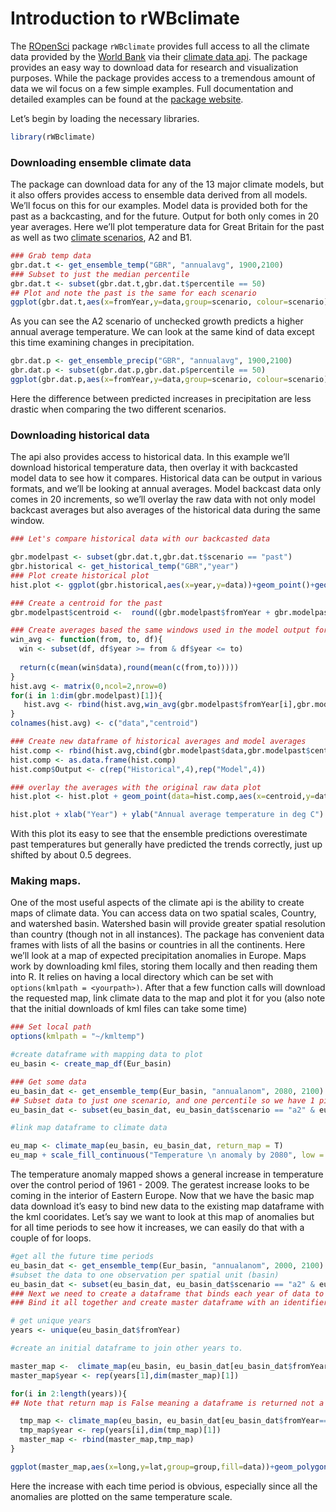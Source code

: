 Introduction to rWBclimate
========================================================

The [ROpenSci](http://www.ropensci.org) package `rWBclimate` provides full access to all the climate data provided by the [World Bank](http://www.worldbank.org/) via their [climate data api](http://data.worldbank.org/developers/climate-data-api).  The package provides an easy way to download data for research and visualization purposes.  While the package provides access to a tremendous amount of data we wil focus on a few simple examples.  Full documentation and detailed examples can be found at the [package website](https://github.com/ropensci/rWBclimate).

Let's begin by loading the necessary libraries.
```r
library(rWBclimate)

```


### Downloading ensemble climate data

The package can download data for any of the 13 major climate models, but it also offers provides access to ensemble data derived from all models.  We'll focus on this for our examples.  Model data is provided both for the past as a backcasting, and for the future.  Output for both only comes in 20 year averages.  Here we'll plot temperature data for Great Britain for the past as well as two [climate scenarios](http://climatesanity.wordpress.com/tag/global-depletion-of-groundwater-resources/), A2 and B1.

```r

### Grab temp data
gbr.dat.t <- get_ensemble_temp("GBR", "annualavg", 1900,2100)
### Subset to just the median percentile
gbr.dat.t <- subset(gbr.dat.t,gbr.dat.t$percentile == 50)
## Plot and note the past is the same for each scenario
ggplot(gbr.dat.t,aes(x=fromYear,y=data,group=scenario, colour=scenario))+geom_point() + geom_path() + theme_bw() + xlab("Year") + ylab("Annual Average Temperature in 20 year increments")

```

As you can see the A2 scenario of unchecked growth predicts a higher annual average temperature.  We can look at the same kind of data except this time examining changes in precipitation.

```r
gbr.dat.p <- get_ensemble_precip("GBR", "annualavg", 1900,2100)
gbr.dat.p <- subset(gbr.dat.p,gbr.dat.p$percentile == 50)
ggplot(gbr.dat.p,aes(x=fromYear,y=data,group=scenario, colour=scenario))+geom_point() + geom_path() + theme_bw() + xlab("Year") + ylab("Annual Average precipitation in mm")
```

Here the difference between predicted increases in precipitation are less drastic when comparing the two different scenarios.

### Downloading historical data

The api also provides access to historical data.  In this example we'll download historical temperature data, then overlay it with backcasted model data to see how it compares.  Historical data can be output in various formats, and we'll be looking at annual averages.  Model backcast data only comes in 20 increments, so we'll overlay the raw data with not only model backcast averages but also averages of the historical data during the same window.

```r

### Let's compare historical data with our backcasted data

gbr.modelpast <- subset(gbr.dat.t,gbr.dat.t$scenario == "past")
gbr.historical <- get_historical_temp("GBR","year")
### Plot create historical plot
hist.plot <- ggplot(gbr.historical,aes(x=year,y=data))+geom_point()+geom_path()

### Create a centroid for the past 
gbr.modelpast$centroid <-  round((gbr.modelpast$fromYear + gbr.modelpast$toYear) / 2)

### Create averages based the same windows used in the model output for comparison
win_avg <- function(from, to, df){
  win <- subset(df, df$year >= from & df$year <= to)
  
  return(c(mean(win$data),round(mean(c(from,to)))))
}
hist.avg <- matrix(0,ncol=2,nrow=0)
for(i in 1:dim(gbr.modelpast)[1]){
   hist.avg <- rbind(hist.avg,win_avg(gbr.modelpast$fromYear[i],gbr.modelpast$toYear[i],gbr.historical))
}
colnames(hist.avg) <- c("data","centroid")

### Create new dataframe of historical averages and model averages
hist.comp <- rbind(hist.avg,cbind(gbr.modelpast$data,gbr.modelpast$centroid))
hist.comp <- as.data.frame(hist.comp)
hist.comp$Output <- c(rep("Historical",4),rep("Model",4))

### overlay the averages with the original raw data plot
hist.plot <- hist.plot + geom_point(data=hist.comp,aes(x=centroid,y=data,colour=Output,group=Output,size=3))+geom_path(data=hist.comp,aes(x=centroid,y=data,colour=Output,group=Output)) +  guides(size=FALSE)

hist.plot + xlab("Year") + ylab("Annual average temperature in deg C") + theme_bw()


```


With this plot its easy to see that the ensemble predictions overestimate past temperatures but generally have predicted the trends correctly, just up shifted by about 0.5 degrees.

### Making maps.

One of the most useful aspects of the climate api is the ability to create maps of climate data.  You can access  data on two spatial scales, Country, and watershed basin.  Watershed basin will provide greater spatial resolution than country (though not in all instances).  The package has convenient data frames with lists of all the basins or countries in all the continents.  Here we'll look at a map of expected precipitation anomalies in Europe.  Maps work by downloading kml files, storing them locally and then reading them into R.  It relies on having a local directory which can be set with `options(kmlpath = <yourpath>)`.  After that a few function calls will download the requested map, link climate data to the map and plot it for you (also note that the initial downloads of kml files can take some time)

```r

### Set local path  
options(kmlpath = "~/kmltemp")

#create dataframe with mapping data to plot
eu_basin <- create_map_df(Eur_basin)

### Get some data
eu_basin_dat <- get_ensemble_temp(Eur_basin, "annualanom", 2080, 2100)
## Subset data to just one scenario, and one percentile so we have 1 piece of information per spatial unit
eu_basin_dat <- subset(eu_basin_dat, eu_basin_dat$scenario == "a2" & eu_basin_dat$percentile == 50)

#link map dataframe to climate data

eu_map <- climate_map(eu_basin, eu_basin_dat, return_map = T)
eu_map + scale_fill_continuous("Temperature \n anomaly by 2080", low = "yellow", high = "red") 

```


The temperature anomaly mapped shows a general increase in temperature over the control period of 1961 - 2009.  The geratest increase looks to be coming in the interior of Eastern Europe.  Now that we have the basic map data download it's easy to bind new data to the existing map dataframe with the kml cooridates.  Let's say we want to look at this map of anomalies but for all time periods to see how it increases, we can easily do that with a couple of for loops.

```r
#get all the future time periods
eu_basin_dat <- get_ensemble_temp(Eur_basin, "annualanom", 2000, 2100)
#subset the data to one observation per spatial unit (basin)
eu_basin_dat <- subset(eu_basin_dat, eu_basin_dat$scenario == "a2" & eu_basin_dat$percentile == 50)
### Next we need to create a dataframe that binds each year of data to the map dataframe
### Bind it all together and create master dataframe with an identifier for each year.

# get unique years
years <- unique(eu_basin_dat$fromYear)

#create an initial dataframe to join other years to.

master_map <-  climate_map(eu_basin, eu_basin_dat[eu_basin_dat$fromYear==years[1],], return_map = F)
master_map$year <- rep(years[1],dim(master_map)[1])

for(i in 2:length(years)){
## Note that return map is False meaning a dataframe is returned not a ggplot2 map  

  tmp_map <- climate_map(eu_basin, eu_basin_dat[eu_basin_dat$fromYear==years[i],], return_map = F)
  tmp_map$year <- rep(years[i],dim(tmp_map)[1])
  master_map <- rbind(master_map,tmp_map)
}

ggplot(master_map,aes(x=long,y=lat,group=group,fill=data))+geom_polygon() + facet_wrap(~year)+ scale_fill_continuous("Temperature \n anomaly", low = "yellow", high = "red") + theme_bw() + ggtitle(expression(atop("Global warming in Europe", atop(italic("Temperature anomaly over control period (1961-2009)"), ""))))

```


Here the increase with each time period is obvious, especially since all the anomalies are plotted on the same temperature scale. 
